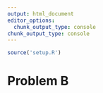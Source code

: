 ---
output: html_document
editor_options: 
  chunk_output_type: console
chunk_output_type: console
---

```{r}
source('setup.R')
```

# Problem B
